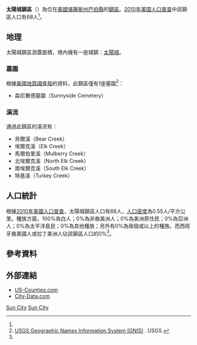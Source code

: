 {{noteTA
|G1=USState
}}
{{Infobox settlement
|official_name = 太陽城鎮區
|native_name = Sun City Township
|settlement_type = 鎮區
|image_map = Map highlighting Sun City Township, Barber County, Kansas.svg
|map_caption = 太陽城鎮區在巴伯縣的位置
|coordinates_display = inline,title
|coordinates_region = US-KS
|subdivision_type = [[世界政區索引|國家]]
|subdivision_name = [[美国|美国]]
|subdivision_type1 = [[美國行政區劃|州]]
|subdivision_name1 = [[堪薩斯州|堪薩斯州]]
|subdivision_type2 = [[堪萨斯州行政区划|縣]]
|subdivision_name2 = [[巴伯縣_(堪薩斯州)|巴伯縣]]
|area_total_km2 = 124.31
|area_land_km2 = 124.19
|area_water_km2 = 0.12
|area_total_sq_mi = 47.99
|area_land_sq_mi = 47.95
|area_water_sq_mi = 0.04
|area_water_percent = 0.1
|population_as_of = [[2010年美国人口普查|2010]]
|population_footnotes = <ref name=census>{{cite web|url=http://www.census.gov/geo/www/gazetteer/gazetteer2010.html|title=2010 Census Gazetteer Files|publisher=[[美国人口调查局|美国人口调查局]]|accessdate=2016-02-23|archive-url=https://web.archive.org/web/20121021075704/http://www.census.gov/geo/www/gazetteer/gazetteer2010.html|archive-date=2012-10-21|dead-url=yes}}</ref>
|population_total = 68
|population_density_km2 = auto
|elevation_footnotes = 
|elevation_m = 512
|elevation_ft = 1680
|latd = 37
|latm = 22
|lats = 40
|latNS = N
|longd = 98
|longm = 56
|longs = 01
|longEW = W
|postal_code_type =
|postal_code = 
|blank_name = [[地名信息系统|GNIS]] feature ID
|blank_info = [http://geonames.usgs.gov/pls/gnispublic/f?p=gnispq:3:::NO::P3_FID:1729705 1729705]
|website = 
|footnotes = 
}}

'''太陽城鎮區'''（{{lang-en|'''Sun City Township'''}}）為位在[[美國|美國]][[堪薩斯州|堪薩斯州]][[巴伯縣_(堪薩斯州)|巴伯縣]]的[[行政鎮區|鎮區]]。[[2010年美国人口普查|2010年美国人口普查]]中該鎮區人口有68人<ref name=census/>。

==地理==
太陽城鎮區涵蓋面積{{convert|124.31|km2|sqmi}}，境內擁有一座城鎮：[[太陽城_(堪薩斯州)|太陽城]]。

===墓園===
根據[[美國地質調查局|美國地質調查局]]的資料，此鎮區僅有1座墓園<ref>[http://geonames.usgs.gov/domestic/index.html USGS Geographic Names Information System (GNIS)] {{Wayback|url=http://geonames.usgs.gov/domestic/index.html |date=20190428150204 }}. USGS.</ref>：
*森尼賽德墓園（Sunnyside Cemetery）

===溪流===
通過此鎮區的溪流有：
*貝爾溪（Bear Creek）
*埃爾克溪（Elk  Creek）
*馬爾伯里溪（Mulberry Creek）
*北埃爾克溪（North Elk Creek）
*南埃爾克溪（South Elk Creek）
*特基溪（Turkey Creek）

==人口統計==
根據[[2010年美國人口普查|2010年美國人口普查]]，太陽城鎮區人口有68人，[[人口密度|人口密度]]為0.55人/平方公里。種族方面，100%為白人；0%為非裔美洲人；0%為美洲原住民；0%為亞洲人；0%為太平洋島民；0%為其他種族；另外有0%為兩個或以上的種族。而西班牙裔美國人或拉丁美洲人佔該鎮區人口的0%<ref name=census/>。

==參考資料==
{{reflist}}

==外部連結==
* [https://web.archive.org/web/20080723112151/http://www.us-counties.com/localgov/kansas.html US-Counties.com]
* [http://www.city-data.com/township/Sun-City-Barber-KS.html City-Data.com]{{Wayback|url=http://www.city-data.com/township/Sun-City-Barber-KS.html |date=20121021170526 }}

{{巴伯縣 (堪薩斯州)}}

[[Category:巴伯縣鎮區_(堪薩斯州)|Sun City]]
[[Category:堪薩斯州鎮區|Sun City]]